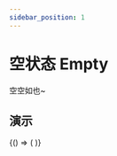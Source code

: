 ```yaml
---
sidebar_position: 1
---
```



# 空状态 Empty

空空如也~

## 演示

<BrowserOnly>
  {() => (<ThemeProvider>
    <Grid xGap={16} cols={2} style={{
      alignItems: 'flex-start'
    }}>
      <Grid yGap={16} cols={1}>
        <CodeBlock title="基础"
                   code={String(BasicCode)}>
          <Basic />
        </CodeBlock>
      </Grid>
    </Grid>
  </ThemeProvider>)}
</BrowserOnly>